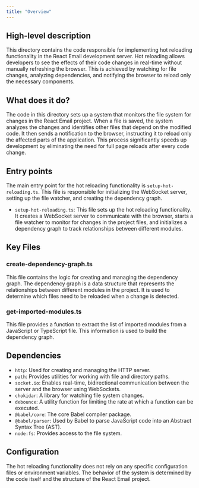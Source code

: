 ```yaml
---
title: "Overview"
---
```


## High-level description
This directory contains the code responsible for implementing hot reloading functionality in the React Email development server. Hot reloading allows developers to see the effects of their code changes in real-time without manually refreshing the browser. This is achieved by watching for file changes, analyzing dependencies, and notifying the browser to reload only the necessary components.

## What does it do?
The code in this directory sets up a system that monitors the file system for changes in the React Email project. When a file is saved, the system analyzes the changes and identifies other files that depend on the modified code. It then sends a notification to the browser, instructing it to reload only the affected parts of the application. This process significantly speeds up development by eliminating the need for full page reloads after every code change.

## Entry points
The main entry point for the hot reloading functionality is `setup-hot-reloading.ts`. This file is responsible for initializing the WebSocket server, setting up the file watcher, and creating the dependency graph.

- `setup-hot-reloading.ts`: This file sets up the hot reloading functionality. It creates a WebSocket server to communicate with the browser, starts a file watcher to monitor for changes in the project files, and initializes a dependency graph to track relationships between different modules.

## Key Files

### create-dependency-graph.ts
This file contains the logic for creating and managing the dependency graph. The dependency graph is a data structure that represents the relationships between different modules in the project. It is used to determine which files need to be reloaded when a change is detected.

### get-imported-modules.ts
This file provides a function to extract the list of imported modules from a JavaScript or TypeScript file. This information is used to build the dependency graph.

## Dependencies

- `http`: Used for creating and managing the HTTP server.
- `path`: Provides utilities for working with file and directory paths.
- `socket.io`: Enables real-time, bidirectional communication between the server and the browser using WebSockets.
- `chokidar`: A library for watching file system changes.
- `debounce`: A utility function for limiting the rate at which a function can be executed.
- `@babel/core`: The core Babel compiler package.
- `@babel/parser`: Used by Babel to parse JavaScript code into an Abstract Syntax Tree (AST).
- `node:fs`: Provides access to the file system.

## Configuration
The hot reloading functionality does not rely on any specific configuration files or environment variables. The behavior of the system is determined by the code itself and the structure of the React Email project.
